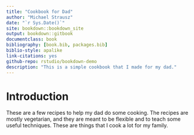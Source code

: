 ```yaml
--- 
title: "Cookbook for Dad"
author: "Michael Strausz"
date: "`r Sys.Date()`"
site: bookdown::bookdown_site
output: bookdown::gitbook
documentclass: book
bibliography: [book.bib, packages.bib]
biblio-style: apalike
link-citations: yes
github-repo: rstudio/bookdown-demo
description: "This is a simple cookbook that I made for my dad."
---
```


# Introduction {.unnumbered}

These are a few recipes to help my dad do some cooking. The recipes are mostly vegetarian, and they are meant to be flexible and to teach some useful techniques. These are things that I cook a lot for my family. 
